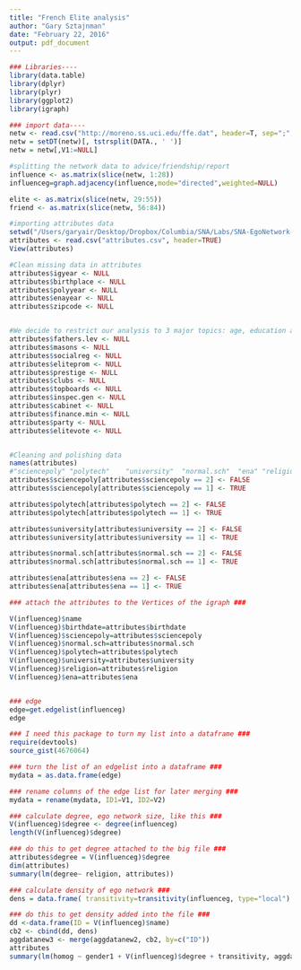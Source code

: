 ```yaml
---
title: "French Elite analysis"
author: "Gary Sztajnman"
date: "February 22, 2016"
output: pdf_document
---
```



```r

### Libraries----
library(data.table)
library(dplyr)
library(plyr)
library(ggplot2)
library(igraph)

### import data----
netw <- read.csv("http://moreno.ss.uci.edu/ffe.dat", header=T, sep=";", skip= 36)
netw = setDT(netw)[, tstrsplit(DATA., ' ')]
netw = netw[,V1:=NULL]

#splitting the network data to advice/friendship/report
influence <- as.matrix(slice(netw, 1:28))
influenceg=graph.adjacency(influence,mode="directed",weighted=NULL)

elite <- as.matrix(slice(netw, 29:55))
friend <- as.matrix(slice(netw, 56:84))
```

```r
#importing attributes data
setwd("/Users/garyair/Desktop/Dropbox/Columbia/SNA/Labs/SNA-EgoNetwork-1/French elite/")
attributes <- read.csv("attributes.csv", header=TRUE)
View(attributes)

#Clean missing data in attributes
attributes$igyear <- NULL
attributes$birthplace <- NULL
attributes$polyyear <- NULL
attributes$enayear <- NULL
attributes$zipcode <- NULL


#We decide to restrict our analysis to 3 major topics: age, education and religion. Hence, we delete other attributes
attributes$fathers.lev <- NULL
attributes$masons <- NULL
attributes$socialreg <- NULL
attributes$eliteprom <- NULL
attributes$prestige <- NULL
attributes$clubs <- NULL
attributes$topboards <- NULL
attributes$inspec.gen <- NULL
attributes$cabinet <- NULL
attributes$finance.min <- NULL
attributes$party <- NULL
attributes$elitevote <- NULL


#Cleaning and polishing data
names(attributes)
#"sciencepoly" "polytech"    "university"  "normal.sch"  "ena" "religion" 
attributes$sciencepoly[attributes$sciencepoly == 2] <- FALSE
attributes$sciencepoly[attributes$sciencepoly == 1] <- TRUE

attributes$polytech[attributes$polytech == 2] <- FALSE
attributes$polytech[attributes$polytech == 1] <- TRUE

attributes$university[attributes$university == 2] <- FALSE
attributes$university[attributes$university == 1] <- TRUE

attributes$normal.sch[attributes$normal.sch == 2] <- FALSE
attributes$normal.sch[attributes$normal.sch == 1] <- TRUE

attributes$ena[attributes$ena == 2] <- FALSE
attributes$ena[attributes$ena == 1] <- TRUE


```



```r


### attach the attributes to the Vertices of the igraph ###

V(influenceg)$name
V(influenceg)$birthdate=attributes$birthdate
V(influenceg)$sciencepoly=attributes$sciencepoly
V(influenceg)$normal.sch=attributes$normal.sch
V(influenceg)$polytech=attributes$polytech
V(influenceg)$university=attributes$university
V(influenceg)$religion=attributes$religion
V(influenceg)$ena=attributes$ena


### edge
edge=get.edgelist(influenceg)
edge

### I need this package to turn my list into a dataframe ###
require(devtools)
source_gist(4676064)

### turn the list of an edgelist into a dataframe ###
mydata = as.data.frame(edge)

### rename columns of the edge list for later merging ###
mydata = rename(mydata, ID1=V1, ID2=V2)

### calculate degree, ego network size, like this ###
V(influenceg)$degree <- degree(influenceg)
length(V(influenceg)$degree)

### do this to get degree attached to the big file ###
attributes$degree = V(influenceg)$degree
dim(attributes)
summary(lm(degree~ religion, attributes))

### calculate density of ego network ###
dens = data.frame( transitivity=transitivity(influenceg, type="local") ) 

### do this to get density added into the file ###
dd <-data.frame(ID = V(influenceg)$name) 
cb2 <- cbind(dd, dens)
aggdatanew3 <- merge(aggdatanew2, cb2, by=c("ID"))
attributes
summary(lm(homog ~ gender1 + V(influenceg)$degree + transitivity, aggdatanew3))
```
